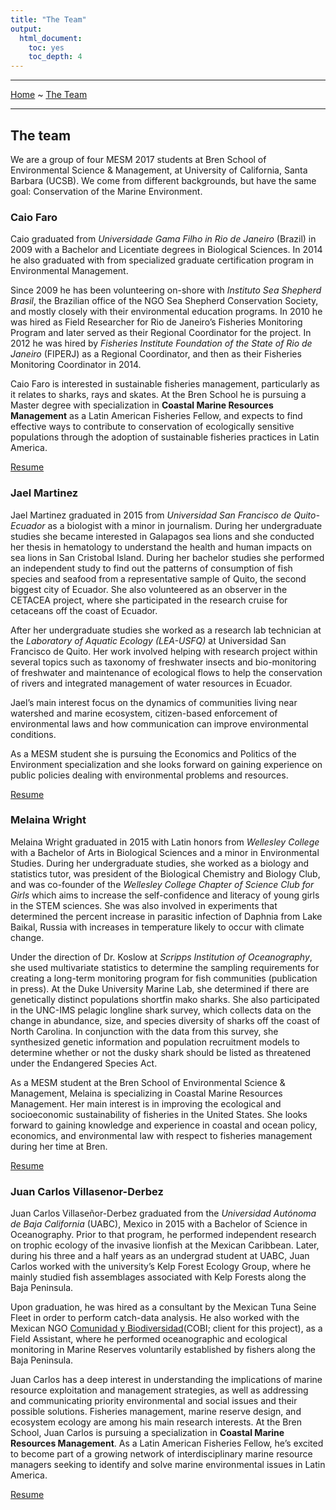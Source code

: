 ```yaml
---
title: "The Team"
output:
  html_document:
    toc: yes
    toc_depth: 4
---
```


__________
[Home](./index.html) ~ [The Team](./team.html)

__________

## The team

We are a group of four MESM 2017 students at Bren School of Environmental Science & Management, at University of California, Santa Barbara (UCSB). We come from different backgrounds, but have the same goal: Conservation of the Marine Environment.

### Caio Faro

Caio graduated from *Universidade Gama Filho in Rio de Janeiro* (Brazil) in 2009 with a Bachelor and Licentiate degrees in Biological Sciences. In 2014 he also graduated with from specialized graduate certification program in Environmental Management.

Since 2009 he has been volunteering on-shore with *Instituto Sea Shepherd Brasil*, the Brazilian office of the NGO Sea Shepherd Conservation Society, and mostly closely with their environmental education programs. In 2010 he was hired as Field Researcher for Rio de Janeiro's Fisheries Monitoring Program and later served as their Regional Coordinator for the project. In 2012 he was hired by *Fisheries Institute Foundation of the State of Rio de Janeiro* (FIPERJ) as a Regional Coordinator, and then as their Fisheries Monitoring Coordinator in 2014.

Caio Faro is interested in sustainable fisheries management, particularly as it relates to sharks, rays and skates. At the Bren School he is pursuing a Master degree with specialization in **Coastal Marine Resources Management** as a Latin American Fisheries Fellow, and expects to find effective ways to contribute to conservation of ecologically sensitive populations through the adoption of sustainable fisheries practices in Latin America.

[Resume](docs/caio.pdf)

### Jael Martinez

Jael Martinez graduated in 2015 from *Universidad San Francisco de Quito-Ecuador* as a biologist with a minor in journalism. During her undergraduate studies she became interested in Galapagos sea lions and she conducted her thesis in hematology to understand the health and human impacts on sea lions in San Cristobal Island. During her bachelor studies she performed an independent study to find out the patterns of consumption of fish species and seafood from a representative sample of Quito, the second biggest city of Ecuador. She also volunteered as an observer in the CETACEA project, where she participated in the research cruise for cetaceans off the coast of Ecuador.

After her undergraduate studies she worked as a research lab technician at the *Laboratory of Aquatic Ecology (LEA-USFQ)* at Universidad San Francisco de Quito. Her work involved helping with research project within several topics such as taxonomy of freshwater insects and bio-monitoring of freshwater and maintenance of ecological flows to help the conservation of rivers and integrated management of water resources in Ecuador.

Jael’s main interest focus on the dynamics of communities living near watershed and marine ecosystem, citizen-based enforcement of environmental laws and how communication can improve environmental conditions.

As a MESM student she is pursuing the Economics and Politics of the Environment specialization and she looks forward on gaining experience on public policies dealing with environmental problems and resources.


[Resume](docs/jael.pdf)

### Melaina Wright

Melaina Wright graduated in 2015 with Latin honors from *Wellesley College* with a Bachelor of Arts in Biological Sciences and a minor in Environmental Studies. During her undergraduate studies, she worked as a biology and statistics tutor, was president of the Biological Chemistry and Biology Club, and was co-founder of the *Wellesley College Chapter of Science Club for Girls* which aims to increase the self-confidence and literacy of young girls in the STEM sciences. She was also involved in experiments that determined the percent increase in parasitic infection of Daphnia from Lake Baikal, Russia with increases in temperature likely to occur with climate change.

Under the direction of Dr. Koslow at *Scripps Institution of Oceanography*, she used multivariate statistics to determine the sampling requirements for creating a long-term monitoring program for fish communities (publication in press). At the Duke University Marine Lab, she determined if there are genetically distinct populations shortfin mako sharks. She also participated in the UNC-IMS pelagic longline shark survey, which collects data on the change in abundance, size, and species diversity of sharks off the coast of North Carolina. In conjunction with the data from this survey, she synthesized genetic information and population recruitment models to determine whether or not the dusky shark should be listed as threatened under the Endangered Species Act. 

As a MESM student at the Bren School of Environmental Science & Management, Melaina is specializing in Coastal Marine Resources Management. Her main interest is in improving the ecological and socioeconomic sustainability of fisheries in the United States. She looks forward to gaining knowledge and experience in coastal and ocean policy, economics, and environmental law with respect to fisheries management during her time at Bren.


[Resume](docs/melaina.pdf)

### Juan Carlos Villasenor-Derbez

Juan Carlos Villaseñor-Derbez graduated from the *Universidad Autónoma de Baja California* (UABC), Mexico in 2015 with a Bachelor of Science in Oceanography. Prior to that program, he performed independent research on trophic ecology of the invasive lionfish at the Mexican Caribbean. Later, during his three and a half years as an undergrad student at UABC, Juan Carlos worked with the university’s Kelp Forest Ecology Group, where he mainly studied fish assemblages associated with Kelp Forests along the Baja Peninsula.    

Upon graduation, he was hired as a consultant by the Mexican Tuna Seine Fleet in order to perform catch-data analysis. He also worked with the Mexican NGO [Comunidad y Biodiversidad](cobi.org.mx/en)(COBI; client for this project), as a Field Assistant, where he performed oceanographic and ecological monitoring in Marine Reserves voluntarily established by fishers along the Baja Peninsula.  

Juan Carlos has a deep interest in understanding the implications of marine resource exploitation and management strategies, as well as addressing and communicating priority environmental and social issues and their possible solutions. Fisheries management, marine reserve design, and ecosystem ecology are among his main research interests. At the Bren School, Juan Carlos is pursuing a specialization in **Coastal Marine Resources Management**. As a Latin American Fisheries Fellow, he’s excited to become part of a growing network of interdisciplinary marine resource managers seeking to identify and solve marine environmental issues in Latin America.

[Resume](docs/jc.pdf)
